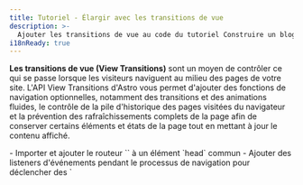 ```yaml
---
title: Tutoriel - Élargir avec les transitions de vue
description: >-
  Ajouter les transitions de vue au code du tutoriel Construire un blog.
i18nReady: true
---
```



**Les transitions de vue (View Transitions)** sont un moyen de contrôler ce qui se passe lorsque les visiteurs naviguent au milieu des pages de votre site. L'API View Transitions d'Astro vous permet d'ajouter des fonctions de navigation optionnelles, notamment des transitions et des animations fluides, le contrôle de la pile d'historique des pages visitées du navigateur et la prévention des rafraîchissements complets de la page afin de conserver certains éléments et états de la page tout en mettant à jour le contenu affiché.

<PreCheck>
  - Importer et ajouter le routeur `<ViewTransitions />` à un élément `head` commun
  - Ajouter des listeners d'événements pendant le processus de navigation pour déclencher des `<script>` lorsque c'est nécessaire
  - Ajouter des animations de transition de page en utilisant des directives de transition
  - Désactiver le routage côté client pour un lien de page individuel
</PreCheck>

## Conditions préalables

Vous aurez besoin **d'un projet Astro existant avec une mise en page de base commune ou un composant `<Head />`**.

Ce tutoriel utilise le [projet fini du tutoriel Construire un blog](https://github.com/withastro/blog-tutorial-demo) pour démontrer l'ajout de transitions de vue (routage côté client) à un projet Astro existant. Vous pouvez forker et utiliser cette base de code localement, ou compléter le tutoriel dans le navigateur en [éditant le code du tutoriel du blog dans StackBlitz](https://stackblitz.com/github/withastro/blog-tutorial-demo/tree/complete?file=src%2Fpages%2Findex.astro).

Vous pouvez suivre ces étapes avec votre propre projet Astro, mais vous devrez adapter les instructions à votre base de code.

Nous vous recommandons d'utiliser d'abord notre exemple de projet pour compléter ce court tutoriel. Ensuite, vous pourrez utiliser ce que vous avez appris pour créer des transitions de vue dans votre propre projet.

## Construire un blog sur des tutoriels de code

Dans le [Tutoriel d'introduction à la création d'un blog](/fr/tutorial/0-introduction/), vous avez découvert le [routage intégré basé sur les fichiers](/fr/core-concepts/routing/#routes-statiques) d'Astro : tout fichier `.astro`, `.md`, ou `.mdx` situé dans le dossier `src/pages/` devient automatiquement une nouvelle page de votre site.

Pour naviguer entre ces pages, vous avez utilisé l'élément HTML standard `<a>`. Par exemple, pour créer un lien vers votre page "À propos", vous avez ajouté `<a href="/about/">About</a>` à l'en-tête de votre page. Lorsqu'un visiteur de votre site clique sur ce lien, le navigateur se rafraîchit et charge une nouvelle page avec un contenu entièrement nouveau.

## Navigation pleine page vs routage côté client (mode SPA)

Lorsqu'un navigateur actualise et charge une nouvelle page, il n'y a pas de continuité entre l'ancienne et la nouvelle page. Lors du routage côté client, une nouvelle page est affichée sans qu'il soit nécessaire de rafraîchir le navigateur.

Le routage côté client est une caractéristique des sites d'application à page unique (SPA), où l'ensemble du site ou de l'application est une "page" de JavaScript dont le contenu est mis à jour en fonction de l'interaction avec le visiteur.

Comme chaque nouvelle page ne nécessite pas un rafraîchissement complet du navigateur, le routage côté client vous permet de contrôler les transitions entre les pages de plusieurs façons. **Les éléments persistants**, tels que l'en-tête d'une page commune, n'ont pas besoin d'être entièrement re-rendus à l'écran. La transition d'une page à l'autre peut sembler beaucoup plus fluide. De plus, l'état peut être préservé, ce qui vous permet de transférer des valeurs d'une page à l'autre, ou même de continuer à diffuser une vidéo pendant que vos visiteurs naviguent au sein des pages !

Il arrive que vous souhaitiez ou ayez besoin d'un rafraîchissement complet du navigateur. Par exemple, lorsqu'un lien amène un visiteur à un document `.pdf`, vous aurez besoin que le navigateur charge cette nouvelle page à partir du serveur. Même si les transitions de vue sont activées dans votre projet Astro, vous pourrez spécifier comment le navigateur doit naviguer par défaut et par lien, et même renoncer complètement au routage côté client.

Pour en savoir plus sur les [transitions de vue d'Astro](/fr/guides/view-transitions/), consultez notre guide, ou plongez dans les instructions ci-dessous pour étendre le blog avec les transitions de vue.

  <Box icon="question-mark">
### Testez vos connaissances

1. Ajout de transitions de vue à mon site Astro...

    <MultipleChoice>
      <Option>
        Nécessite plus de 2 lignes de code pour la mise en œuvre par défaut sur l'ensemble du site.
      </Option>
      <Option isCorrect>
        Modifie le type de navigation par défaut sur une page qui contient le routeur `<ViewTransitions />` dans son `<head>`.
      </Option>
      <Option>
        Ne propose pas de fonctionnalités d'accessibilité normalement fournies par le navigateur, telles que le suivi des routes et le respect du principe de `prefers-reduced-motion`.
      </Option>
    </MultipleChoice>

2. Qu'est-ce qui n'est **pas** un avantage des transitions de vue d'Astro ?

    <MultipleChoice>
      <Option isCorrect>
        Envoi de JavaScript supplémentaire au navigateur pour le routage côté client
      </Option>
      <Option>
        La possibilité de conserver des éléments et des composants individuels lorsqu'un visiteur se rend sur une nouvelle page
      </Option>
      <Option>
        Contrôler le type de navigation à utiliser pour chaque lien
      </Option>
    </MultipleChoice>

3. La vue transite par le routeur...
    <MultipleChoice>
      <Option>
        Nécessite l'utilisation d'un framework UI tel que React
      </Option>
      <Option>
        N'est pas prêt pour les sites de production
      </Option>
      <Option isCorrect>
        Inclut un fonctionnement de secours pour les navigateurs qui ne prennent pas encore totalement en charge les transitions d'affichage.
      </Option>
    </MultipleChoice>

</Box>

## Ajouter des transitions de vue au tutoriel sur les blogs

Les étapes ci-dessous vous montrent comment enrichir le produit final du tutoriel Construire un blog en ajoutant un routage côté client pour améliorer les transitions entre les pages.

### Mise à jour des dépendances

1. Mettez à jour la dernière version d'Astro, et mettez à jour toutes les intégrations vers leurs dernières versions en exécutant les commandes suivantes dans votre terminal :
    
    <PackageManagerTabs>
      <Fragment slot="npm">
        ```shell
        # Upgrade to Astro v4.x
        npm install astro@latest
    
        # Exemple: mettre à jour le tutoriel du blog intégration de Preact
        npm install @astrojs/preact@latest
        ```
      </Fragment>
      <Fragment slot="pnpm">
        ```shell
        # Mise à niveau vers Astro v4.x
        pnpm add astro@latest
    
        # Exemple: mettre à jour le tutoriel du blog intégration de Preact
        pnpm add @astrojs/preact@latest
        ```
      </Fragment>
      <Fragment slot="yarn">
        ```shell
        # Mise à niveau vers Astro v4.x
        yarn add astro@latest
    
        # Exemple: mettre à jour le tutoriel du blog intégration de Preact
        yarn add @astrojs/preact@latest
        ```
      </Fragment>
    </PackageManagerTabs>
    
    :::tip
    Si vous utilisez votre propre projet, veillez à mettre à jour toutes les dépendances que vous avez installées. L'exemple de code du tutoriel sur les blogs n'utilise que l'intégration Preact.
    :::

### Ajouter le routeur `<ViewTransitions />`.

2. Importez et ajoutez le composant `<ViewTransitions />` dans le `<head>` de votre mise en page.

    Dans l'exemple du tutoriel Blog, l'élément `<head>` se trouve dans `src/layouts/BaseLayout.astro`. Le routeur `ViewTransitions` doit d'abord être importé dans le frontmatter du composant. Ensuite, ajoutez le composant de routage à l'intérieur de l'élément `<head>`.
    
    ```astro title="src/layouts/BaseLayout.astro" ins={2,15}
    ---
    import { ViewTransitions } from "astro:transitions";
    import Header from "../components/Header.astro";
    import Footer from "../components/Footer.astro";
    import "../styles/global.css";
    const { pageTitle } = Astro.props;
    ---
    <html lang="fr">
      <head>
        <meta charset="utf-8" />
        <link rel="icon" type="image/svg+xml" href="/favicon.svg" />
        <meta name="viewport" content="width=device-width" />
        <meta name="generator" content={Astro.generator} />
        <title>{pageTitle}</title>
        <ViewTransitions />
      </head>
      <body>
        <Header />
        <h1>{pageTitle}</h1>
        <slot />
        <Footer />
        <script>
          import "../scripts/menu.js";
        </script>
      </body>
    </html>
    ```

    Aucune autre configuration n'est nécessaire pour activer la navigation par défaut côté client d'Astro ! Astro créera des animations de page par défaut basées sur les similitudes entre l'ancienne et la nouvelle page, et fournira également un comportement de repli pour les navigateurs non pris en charge.

3. Naviguer au fil des pages dans l'aperçu de votre site.

    Affichez l'aperçu de votre site **sur un grand écran, par exemple en mode bureau**. Lorsque vous passez d'une page à l'autre sur votre site, vous remarquez que le contenu de l'ancienne page s'efface au fur et à mesure que le contenu de la nouvelle page s'affiche. Utilisez le [guide des transitions d'affichage](/fr/guides/view-transitions/) pour ajouter un comportement personnalisé si vous n'êtes pas satisfait des valeurs par défaut.
  
    Affichez l'aperçu de votre site **à une taille d'écran plus petite**, et essayez d'utiliser le menu hamburger pour naviguer entre les pages. Remarquez que votre menu ne fonctionnera plus après le chargement de la première page.

### Mise à jour des scripts

Avec les transitions de vue, certains scripts peuvent ne plus se réexécuter après la navigation dans la page, comme c'est le cas lors de l'actualisation complète du navigateur. Il existe plusieurs [événements au cours du routage côté client que vous pouvez écouter](/fr/guides/view-transitions/#lifecycle-events), et déclencher des événements lorsqu'ils se produisent. Les scripts de votre projet devront maintenant s'accrocher à deux événements pour s'exécuter au bon moment pendant la navigation dans la page : [`astro:page-load`](/fr/guides/view-transitions/#astropage-load) et [`astro:after-swap`](/fr/guides/view-transitions/#astroafter-swap).

4. Rendre le script contrôlant le composant de menu mobile `<Hamburger />` disponible après avoir navigué vers une nouvelle page.

     Pour rendre votre menu mobile interactif après avoir navigué vers une nouvelle page, ajoutez le code suivant qui écoute l'événement `astro:page-load` qui s'exécute à la fin de la navigation sur la page, et en réponse, exécute le script existant pour faire fonctionner le menu hamburger lorsqu'on clique dessus :
    
    ```js title="src/scripts/menu.js" ins={1,5}
    document.addEventListener('astro:page-load', () => {
      document.querySelector('.hamburger').addEventListener('click', () => {
        document.querySelector('.nav-links').classList.toggle('expanded');
      });
    });
    ```

5. Rendre le script contrôlant le changement de thème disponible après la navigation de la page.

    Le `<script>` qui contrôle le basculement du thème clair/foncé est situé dans le composant `<ThemeIcon />`. Pour que le basculement de thème continue à fonctionner sur chaque page, supprimez l'attribut `is:inline` du script et ajoutez le même écouteur d'événement que dans l'exemple précédent afin que l'événement `astro:page-load` puisse déclencher votre fonction existante.

    Mettez à jour la balise script existante pour que votre fonction s'exécute en réponse à l'événement `astro:page-load`, rendant ainsi votre thème interactif une fois que la nouvelle page est entièrement chargée et visible par l'utilisateur :
    
    ```astro title="src/components/ThemeIcon.astro" ins={8,38} del="is:inline"
    ---
    ---
    <button id="themeToggle"> /* ... */ </button>
    
    <style> /* ... */ </style>
    
    <script is:inline>
      document.addEventListener('astro:page-load', () => {
        const theme = (() => {
          if (typeof localStorage !== "undefined" && localStorage.getItem("theme")) {
          return localStorage.getItem("theme");
        }
          if (window.matchMedia("(prefers-color-scheme: dark)").matches) {
          return "dark";
        }
          return "light";
        })();
        
          if (theme === "light") {
          document.documentElement.classList.remove("dark");
        } else {
          document.documentElement.classList.add("dark");
        }
        
          window.localStorage.setItem("theme", theme);
        
          const handleToggleClick = () => {
          const element = document.documentElement;
          element.classList.toggle("dark");
        
          const isDark = element.classList.contains("dark");
          localStorage.setItem("theme", isDark ? "dark" : "light");
        };
    
        document
          .getElementById("themeToggle")
          .addEventListener("click", handleToggleClick);
      });
    </script>
    ```
    Désormais, le changement de thème est interactif sur chaque page lorsque l'on utilise le routeur `<ViewTransitions />`, une fois que la page a fini de se charger.

6. Vérifier la présence d'un thème précédent pour éviter le clignotement en mode sombre.

    Le changement de thème fonctionne sur chaque page, mais son script est chargé à la fin du processus de navigation, **après le chargement complet de la nouvelle page dans le navigateur**. Il peut y avoir un flash de la version à thème léger du site avant que le script de basculement de thème ne s'exécute et ne vérifie quel thème il doit utiliser sur la page.
  
    Pour vérifier et, si nécessaire, définir le mode sombre plus tôt dans le processus de navigation, créez une fonction qui s'exécutera en réponse à l'événement `astro:after-swap`. La fonction suivante pour vérifier le `localStorage` du navigateur pour le thème sombre sera exécutée **immédiatement après que la nouvelle page ait remplacé l'ancienne**, avant que les éléments DOM ne soient peints à l'écran.
  
    Ajoutez ce nouveau script au composant `<ThemeIcon />`, en plus du script qui contrôle le basculement du thème.
    
    ```astro title="src/components/ThemeIcon.astro" ins={3-9}
    <script> ... <script>
    
    <script>
      document.addEventListener('astro:after-swap', () => {
      localStorage.theme === 'dark'
        ? document.documentElement.classList.add("dark")
        : document.documentElement.classList.add("light");
    });
    </script>
    ```

    Désormais, chaque changement de page **qui utilise le routeur `<ViewTransitions />` pour la navigation côté client** (et donc l'accès à l'événement `astro:after-swap`) sera en mesure de détecter `theme : dark` à partir du `localStorage` du navigateur et de mettre à jour la page actuelle en conséquence avant que la page ne soit rendue pour l'observateur.
    
    <Box icon="question-mark">
      ### Testez vos connaissances
      
      Quel est l'ordre correct des événements après qu'un visiteur a cliqué sur un lien pour accéder à une nouvelle page lors de la navigation côté client ?

          <MultipleChoice>
            <Option>
              1. `astro:after-swap`
              2. `astro:page-load`
              3. la nouvelle page est visible
            </Option>
            <Option isCorrect>
              1. `astro:after-swap`
              2. la nouvelle page est visible
              3. `astro:page-load`
            </Option>
            <Option>
              1. `astro:page-load`
              2. la nouvelle page est visible
              3. `astro:after-swap`
            </Option>
          </MultipleChoice>


      </Box>

### Personnaliser les animations de transition

7. Remplacer l'animation `fade` par défaut par une animation `slide` pour le titre de la page.

    Lorsque les transitions d'affichage sont activées, vous disposez actuellement d'un petit fondu entrant et sortant pour toutes les animations de transition de page. Astro fournit également une animation intégrée de type `slide`. Pour changer le type d'animation pour un seul élément, ajoutez la directive `transition:animate=""`.

    Par exemple, pour faire glisser les titres de la page au lieu de les faire apparaître en fondu, ajoutez `transition:animate="slide"` à l'élément `<h1>` de la BaseLayout :
    
    ```astro title="src/layouts/BaseLayout.astro" ins='transition:animate="slide"'
    ---
    import Header from "../components/Header.astro";
    import Footer from "../components/Footer.astro";
    import "../styles/global.css";
    import { ViewTransitions } from "astro:transitions";
    const { pageTitle } = Astro.props;
    ---
    
    <html lang="fr">
    <head>
      <meta charset="utf-8" />
      <link rel="icon" type="image/svg+xml" href="/favicon.svg" />
      <meta name="viewport" content="width=device-width" />
      <meta name="generator" content={Astro.generator} />
      <title>{pageTitle}</title>
      <ViewTransitions />
    </head>
      <body>
        <Header />
        <h1 transition:animate="slide">{pageTitle}</h1>
        <slot />
        <Footer />
        <script>
          import "../scripts/menu.js";
        </script>
      </body>
    </html>
    ```

    Dans l'aperçu de votre navigateur, vous verrez maintenant les titres de la page glisser sur l'écran, tandis que d'autres éléments tels que le corps du texte continuent à s'effacer.
    
    <Box icon="puzzle-piece">
      ### Essayez-le vous-même - Faites glisser les liens de navigation à l'intérieur

      Ajoutez une directive d'animation pour que le `<div>` dans `Navigation.Astro` contenant tous les liens d'en-tête glisse dans la page de navigation, en suivant les [mêmes étapes que ci-dessus](#personnaliser-les-animations-de-transition).
    
      <details>
        <summary>Montrez-moi le code.</summary>
        ```astro title="src/components/Navigation.astro" ins='transition:animate="slide"'
        ---
        ---
        <div transition:animate="slide" class="nav-links">
          <a href="/">Home</a>
          <a href="/about/">About</a>
          <a href="/blog/">Blog</a>
          <a href="/tags/">Tags</a>
        </div>
        ```
      </details>
    </Box>

    Vérifiez l'aperçu de votre navigateur et vous constaterez que le titre de la page et les liens de l'en-tête sont désormais insérés dans chaque page de navigation.

8. Ajoutez un fondu plus long aux descriptions de vos articles de blog.

    Vous pouvez également personnaliser les animations intégrées d'Astro en les important, puis en fournissant les propriétés d'animation CSS.

    Par exemple, pour que la description s'estompe lentement lorsque vous naviguez vers un article de blog, importez l'animation `fade` dans votre mise en page pour les articles de blog Markdown. Ensuite, ajoutez la directive de transition pour le `fade` d'Astro avec une durée de `2s` :
    
    ```astro title="src/layouts/MarkdownPostLayout.astro" ins={3} ins="transition:animate={fade({ duration: '2s' })}"
    ---
    import BaseLayout from "./BaseLayout.astro";
    import { fade } from "astro:transitions";
    const { frontmatter } = Astro.props;
    ---
    
    <BaseLayout pageTitle={frontmatter.title}>
      <p>{frontmatter.pubDate.slice(0, 10)}</p>
      <p transition:animate={fade({ duration: '2s' })} ><em>{frontmatter.description}</em></p>
      <p>Écrit par : {frontmatter.author}</p>
      <img src={frontmatter.image.url} width="300" alt={frontmatter.image.alt} />
      <slot />
    </BaseLayout>
    ```
    Naviguez vers n'importe quel article de blog dans l'aperçu de votre navigateur, et vous verrez que la description s'affiche en fondu plus lentement que le reste du texte.
    
    <ReadMore>En savoir plus sur les différentes [directives de transition](/fr/guides/view-transitions/#transition-directives) et [personnalisation des animations](/fr/guides/view-transitions/#customizing-animations).</ReadMore>

### Forcer le rechargement complet du navigateur pour certains liens

9. Empêcher le routage côté client et demander au navigateur de se recharger lorsqu'il navigue vers votre page "About".

    Il peut arriver que vous souhaitiez que le navigateur soit entièrement rechargé lorsque les visiteurs cliquent sur un certain lien. Par exemple, vous pouvez créer un lien vers une page qui n'utilise pas le routeur `<ViewTransitions />`, ou vers un fichier directement, comme un `.pdf`.

    Pour que votre navigateur se rafraîchisse à chaque fois que vous cliquez sur le lien de navigation pour aller à votre page "About", ajoutez l'attribut `data-astro-reload` à la balise `<a>` de votre composant `<Navigation />`. Cela remplacera entièrement le routeur `<ViewTransitions />`, et toutes les animations de transition de vue, pour ce seul lien.
    
    ```astro title="src/components/Navigation.astro" ins='data-astro-reload'
    ---
    ---
    <div transition:animate="slide" class="nav-links">
      <a href="/">Home</a>
      <a href="/about/" data-astro-reload>About</a>
      <a href="/blog/">Blog</a>
      <a href="/tags/">Tags</a>
    </div>
    ```

    Désormais, lorsque vous cliquez sur le lien de navigation vers votre page "About", aucune animation ne se produira. Les liens et le titre de la page ne glisseront pas et le contenu de la page ne s'affichera pas en fondu lorsque vous naviguerez vers votre page À propos **en utilisant ce lien**.

10. Ajoutez un lien vers votre page "About" à partir de votre nom d'auteur dans votre mise en page Markdown pour les articles de blog.
    
    `data-astro-reload` ne déclenche un rafraîchissement complet du navigateur que lorsque l'on accède à une nouvelle page **à partir du lien auquel il a été ajouté**. Il ne contrôle pas tous les cas où l'on navigue vers votre page "About".

  Dans votre composant `<MarkdownPostLayout />`, ajoutez un lien vers votre page "About" sur votre nom d'auteur :
    
    ```astro title="src/layouts/MarkdownPostLayout.astro" ins='<a href="/about/">' ins="</a>"
    ---
    import BaseLayout from "./BaseLayout.astro";
    import { fade } from "astro:transitions";
    const { frontmatter } = Astro.props;
    ---
    
    <BaseLayout pageTitle={frontmatter.title}>
      <p>{frontmatter.pubDate.slice(0, 10)}</p>
      <p transition:animate={fade({ duration: '2s' })} ><em>{frontmatter.description}</em></p>
      <p>Écrit par : <a href="/about/">{frontmatter.author}</a></p>
      <img src={frontmatter.image.url} width="300" alt={frontmatter.image.alt} />
      <slot />
    </BaseLayout>
    ```

    Si vous visitez un article de blog dans l'aperçu de votre navigateur et que vous cliquez sur le nom de l'auteur pour accéder à la page "About", à quoi ressemble la navigation dans la page ?
    
    <p>
      Lorsqu'un visiteur clique sur un lien vers la page "About" à partir d'un article de blog, le titre de la page et les liens de navigation de l'en-tête <Spoiler>glissent à travers l'écran</Spoiler> parce que <Spoiler>l'attribut `data-astro-reload` n'est pas défini sur ces liens.</Spoiler>.
    </p>

Il y a encore beaucoup de choses à explorer ! Consultez notre [guide complet des transitions de vue](/fr/guides/view-transitions/) pour découvrir d'autres choses que vous pouvez faire avec les transitions de vue.

Pour l'exemple complet du tutoriel du blog utilisant les transitions de vue, voir la [branche View Transitions](https://github.com/withastro/blog-tutorial-demo/tree/view-transitions) du répertoire du tutoriel.
